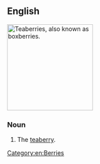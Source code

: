 ==English==
[[Image:Gaultheria procumbens.JPG|thumb|right|200px|Teaberries, also known as boxberries.]]
{{wikipedia}}
{{wikispecies|Gaultheria procumbens}}

===Noun===
{{en-noun|boxberries}}

# The [[teaberry]].

[[Category:en:Berries]]